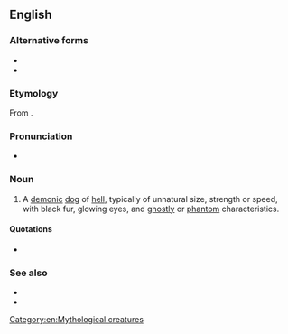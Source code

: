 {{also|hell-hound|hell hound}}

==English==
{{wikipedia}}

===Alternative forms===
* {{l|en|hell hound}}
* {{l|en|hell-hound}}

===Etymology===
From {{compound|en|hell|hound}}.

===Pronunciation===
* {{IPA|/hɛl.haʊnd/|lang=en}}

===Noun===
{{en-noun}}

# {{lb|en|mythology}} A [[demon]]ic [[dog]] of [[hell]], typically of unnatural size, strength or speed, with black fur, glowing eyes, and [[ghostly]] or [[phantom]] characteristics.

====Quotations====
* {{seeCites}}

===See also===
* {{l|en|Cerberus}}
* {{l|en|Orthrus}}
[[Category:en:Mythological creatures]]